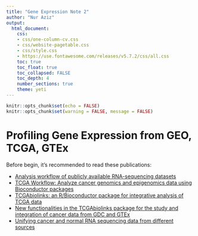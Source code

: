 ```yaml
---
title: "Gene Expression Note 2"
author: "Nur Aziz"
output: 
  html_document:
    css:
    - css/one-column-cv.css
    - css/website-pagetable.css
    - css/style.css
    - https://use.fontawesome.com/releases/v5.7.2/css/all.css
    toc: true
    toc_float: true
    toc_collapsed: FALSE
    toc_depth: 4
    number_sections: true
    theme: yeti
---
```


```r
knitr::opts_chunk$set(echo = FALSE)
knitr::opts_chunk$set(warning = FALSE, message = FALSE) 
```

# Profiling Gene Expression from GEO, TCGA, GTEx

Before begin, it's recommended to read these publications:

+ [Analysis workflow of publicly available RNA-sequencing datasets](https://doi.org/10.1016/j.xpro.2021.100478)
+ [TCGA Workflow: Analyze cancer genomics and epigenomics data using Bioconductor packages](https://doi.org/10.12688/f1000research.8923.2)
+ [TCGAbiolinks: an R/Bioconductor package for integrative analysis of TCGA data](https://doi.org/10.1093/nar/gkv1507)
+ [New functionalities in the TCGAbiolinks package for the study and integration of cancer data from GDC and GTEx](https://doi.org/10.1371/journal.pcbi.1006701)
+ [Unifying cancer and normal RNA sequencing data from different sources](https://doi.org/10.1038/sdata.2018.61)


